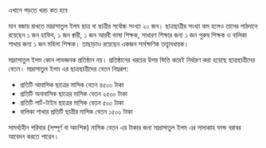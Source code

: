 
<SEO pageTitle="এখানে পড়তে খরচ কত হবে" />
<Box maxWidth={960} margin="0 auto" padding={{ xs: 3, sm: 4 }}>
  <Text variant="h2" textAlign="center">
    এখানে পড়তে খরচ কত হবে
  </Text>
  <Divider />
  <Breadcrumb
    links={[
      { url: '/', name: 'নীড়পাতা' },
      { url: '/finance/', name: 'আর্থিক ব্যাপার' },
      {
        url: '/expense-to-study-here/',
        name: 'এখানে পড়তে খরচ কত হবে',
        isCurrentPage: true,
      },
    ]}
  />
  <Divider />


মান বজায় রাখতে মাদ্রাসাতুল ইলম ছাত্র বা ছাত্রীর সর্বোচ্চ সংখ্যা ২০ জন। ছাত্রছাত্রীর সংখ্যা কম হলেও তাদের পাঠদানে রয়েছেন ১ জন হাফিয, ১ জন ক্বারী, ১ জন আরবী ভাষা শিক্ষক, সাধারণ শিক্ষার জন্য ১ জন পুরুষ শিক্ষক ও বালিকা শাখার জন্য ১ জন মহিলা শিক্ষক। তাছাড়াও রয়েছেন একজন সার্বক্ষণিক তত্ত্বাবধায়ক।

মাদ্রাসাতুল ইলম কোন লাভজনক প্রতিষ্ঠান নয়। প্রতিষ্ঠানের খরচের উপর ভিত্তি করেই নির্ধারণ করা হয়েছে ছাত্রছাত্রীদের বেতন। মাদ্রাসাতুল ইলম এর ছাত্রছাত্রীদের বেতন নিম্নরূপ:

- প্রতিটি আবাসিক ছাত্রের মাসিক বেতন ৪৫০০ টাকা
- প্রতিটি অনাবাসিক ছাত্রের মাসিক বেতন ২৫০০ টাকা
- প্রতিটি পার্ট-টাইম ছাত্রের মাসিক বেতন ৫০০ টাকা
- বালিকা শাখার প্রতিটি ছাত্রীর মাসিক বেতন ১৫০০ টাকা

সামর্থ্যহীন পরিবার (সম্পূর্ণ বা আংশিক) মাসিক বেতন এর টাকার জন্য মাদ্রাসাতুল ইলম এর সাদাকাহ ফান্ড বরাবর আবেদন করতে পারেন।

</Box>

